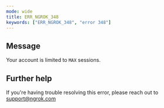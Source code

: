 ```yaml
---
mode: wide
title: ERR_NGROK_348
keywords: ["ERR_NGROK_348", "error 348"]
---
```


## Message

Your account is limited to `MAX` sessions.

## Further help

If you're having trouble resolving this error, please reach out to [support@ngrok.com](mailto:support@ngrok.com?subject=Help%20with%20ERR_NGROK_348)
